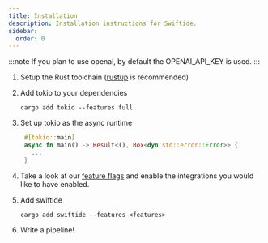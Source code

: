 ```yaml
---
title: Installation
description: Installation instructions for Swiftide.
sidebar:
  order: 0
---
```



:::note
If you plan to use openai, by default the OPENAI_API_KEY is used.
:::

<Steps>

1. Setup the Rust toolchain ([rustup](https://rustup.rs/) is recommended)

2. Add tokio to your dependencies

   ```shell
   cargo add tokio --features full
   ```

3. Set up tokio as the async runtime

   ```rust
    #[tokio::main]
    async fn main() -> Result<(), Box<dyn std::error::Error>> {
      ...
    }
   ```

4. Take a look at our [feature flags](/getting-started/feature-flags) and enable the integrations you would like to have enabled.

5. Add swiftide

   ```shell
   cargo add swiftide --features <features>
   ```

6. Write a pipeline!

</Steps>
